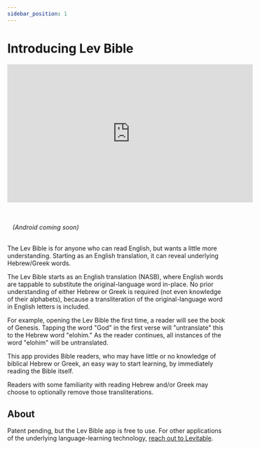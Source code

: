 ```yaml
---
sidebar_position: 1
---
```


# Introducing Lev Bible

<iframe width="560" height="315" src="https://www.youtube.com/embed/dY9e-6SCJXY?si=6o3fmudmRNCU_dUC" title="YouTube video player" frameborder="0" allow="accelerometer; autoplay; clipboard-write; encrypted-media; gyroscope; picture-in-picture; web-share" referrerpolicy="strict-origin-when-cross-origin" allowfullscreen></iframe>

<br/><br/>
<AppBadge /> &nbsp;&nbsp;&nbsp;*(Android coming soon)*
<br/><br/>

The Lev Bible is for anyone who can read English, but wants a little more understanding. Starting as an English translation, it can reveal underlying Hebrew/Greek words.

The Lev Bible starts as an English translation (NASB), where English words are tappable to substitute the original-language word in-place. No prior understanding of either Hebrew or Greek is required (not even knowledge of their alphabets), because a transliteration of the original-language word in English letters is included.

For example, opening the Lev Bible the first time, a reader will see the book of Genesis. Tapping the word "God" in the first verse will "untranslate" this to the Hebrew word "elohim." As the reader continues, all instances of the word "elohim" will be untranslated.

This app provides Bible readers, who may have little or no knowledge of biblical Hebrew or Greek, an easy way to start learning, by immediately reading the Bible itself.

Readers with some familiarity with reading Hebrew and/or Greek may choose to optionally remove those transliterations.

## About
Patent pending, but the Lev Bible app is free to use. For other applications of the underlying language-learning technology, [reach out to Levitable](mailto:levitable.org@gmail.com). 
